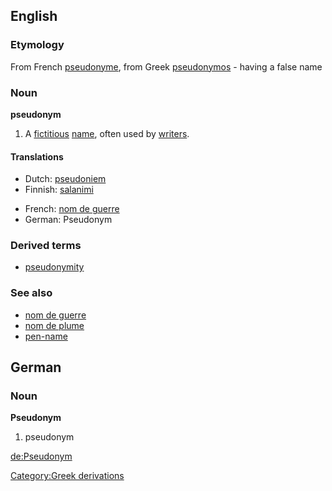 ==English==
===Etymology===
From French [[pseudonyme]], from Greek [[pseudonymos]] - having a false name

===Noun===
'''pseudonym'''

# A [[fictitious]] [[name]], often used by [[writer]]s.

====Translations====
{{top}}

*Dutch: [[pseudoniem]]
*Finnish: [[salanimi]]
{{mid}}

*French: [[nom de guerre]]
*German: Pseudonym {{n}}
{{bottom}}

===Derived terms===
*[[pseudonymity]]

===See also===
*[[nom de guerre]]
*[[nom de plume]]
*[[pen-name]]

==German==
===Noun===
'''Pseudonym''' {{n}}

# pseudonym

[[Category:Greek derivations]]

[[de:Pseudonym]]